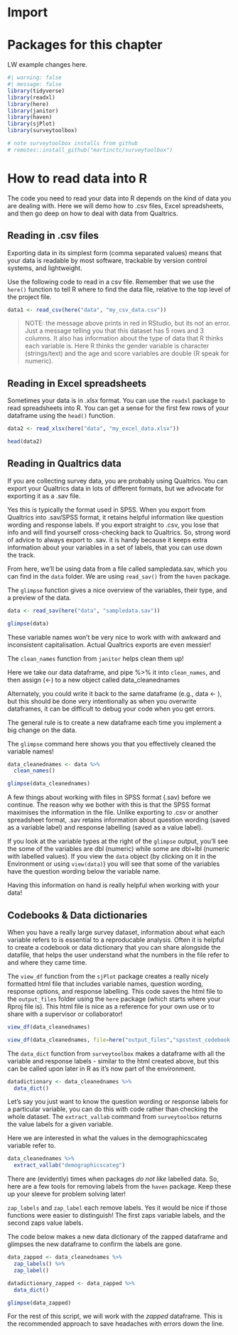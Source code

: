 # Import

# Packages for this chapter

LW example changes here.

```r
#| warning: false
#| message: false
library(tidyverse)
library(readxl)
library(here)
library(janitor)
library(haven)
library(sjPlot)
library(surveytoolbox) 

# note surveytoolbox installs from github
# remotes::install_github("martinctc/surveytoolbox")
```

# How to read data into R

The code you need to read your data into R depends on the kind of data you are dealing with. Here we will demo how to .csv files, Excel spreadsheets, and then go deep on how to deal with data from Qualtrics. 

## Reading in .csv files

Exporting data in its simplest form (comma separated values) means that your data is readable by most software, trackable by version control systems, and lightweight. 

Use the following code to read in a csv file. Remember that we use the `here()` function to tell R where to find the data file, relative to the top level of the project file. 

```r
data1 <- read_csv(here("data", "my_csv_data.csv"))
```
> NOTE: the message above prints in red in RStudio, but its not an error. Just a message telling you that this dataset has 5 rows and 3 columns. It also has information about the type of data that R thinks each variable is. Here R thinks the gender variable is character (strings/text) and the age and score variables are double (R speak for numeric). 

## Reading in Excel spreadsheets

Sometimes your data is in .xlsx format. You can use the `readxl` package to read spreadsheets into R. You can get a sense for the first few rows of your dataframe using the `head()` function. 

```r
data2 <- read_xlsx(here("data", "my_excel_data.xlsx"))

head(data2)

```


## Reading in Qualtrics data

If you are collecting survey data, you are probably using Qualtrics. You can export your Qualtrics data in lots of different formats, but we advocate for exporting it as a .sav file. 

Yes this is typically the format used in SPSS. When you export from Qualtrics into .sav/SPSS format, it retains helpful information like question wording and response labels. If you export straight to .csv, you lose that info and will find yourself cross-checking back to Qualtrics. So, strong word of advice to always export to .sav.
it is handy because it keeps extra information about your variables in a set of labels, that you can use down the track. 

From here, we'll be using data from a file called sampledata.sav, which you can find in the `data` folder. We are using `read_sav()` from the `haven` package. 

The `glimpse` function gives a nice overview of the variables, their type, and a preview of the data.

```r

data <- read_sav(here("data", "sampledata.sav")) 

glimpse(data)

```

These variable names won't be very nice to work with with awkward and inconsistent capitalisation. Actual Qualtrics exports are even messier!

The `clean_names` function from `janitor` helps clean them up!

Here we take our data dataframe, and pipe %>% it into `clean_names`, and then assign (<-) to a new object called data_cleanednames 

Alternately, you could write it back to the same dataframe (e.g., data <- ), but this should be done very intentionally as when you overwrite dataframes, it can be difficult to debug your code when you get errors. 

The general rule is to create a new dataframe each time you implement a big change on the data.

The `glimpse` command here shows you that you effectively cleaned the variable names!

```r

data_cleanednames <- data %>%
  clean_names()

glimpse(data_cleanednames)

```

A few things about working with files in SPSS format (.sav) before we continue. The reason why we bother with this is that the SPSS format maximises the information in the file. Unlike exporting to .csv or another spreadsheet format, .sav retains information about question wording (saved as a variable label) and response labelling (saved as a value label).

If you look at the variable types at the right of the `glimpse` output, you'll see the some of the variables are dbl (numeric) while some are dbl+lbl (numeric with labelled values). If you view the `data` object (by clicking on it in the Environment or using `view(data)`) you will see that some of the variables have the question wording below the variable name.

Having this information on hand is really helpful when working with your data!

## Codebooks & Data dictionaries

When you have a really large survey dataset, information about what each variable refers to is essential to a reproducable analysis. Often it is helpful to create a codebook or data dictionary that you can share alongside the datafile, that helps the user understand what the numbers in the file refer to and where they came time. 

The `view_df` function from the `sjPlot` package creates a really nicely formatted html file that includes variable names, question wording, response options, and response labelling. This code saves the html file to the `output_files` folder using the `here` package (which starts where your Rproj file is). This html file is nice as a reference for your own use or to share with a supervisor or collaborator!

```r

view_df(data_cleanednames)

view_df(data_cleanednames, file=here("output_files","spsstest_codebook.html"))

```

The `data_dict` function from `surveytoolbox` makes a dataframe with all the variable and response labels - similar to the html created above, but this can be called upon later in R as it's now part of the environment. 

```r
datadictionary <- data_cleanednames %>%
  data_dict()
```

Let's say you just want to know the question wording or response labels for a particular variable, you can do this with code rather than checking the whole dataset. The `extract_vallab` command from `surveytoolbox` returns the value labels for a given variable.

Here we are interested in what the values in the demographicscateg variable 
refer to. 
```r
data_cleanednames %>%
  extract_vallab("demographicscateg")
```

There are (evidently) times when packages *do not like* labelled data. So, here are a few tools for removing labels from the `haven` package. Keep these up your sleeve for problem solving later! 

`zap_labels` and `zap_label` each remove labels. Yes it would be nice if those functions were easier to distinguish! The first zaps variable labels, and the second zaps value labels. 

The code below makes a new data dictionary of the zapped dataframe and glimpses the new dataframe to confirm the labels are gone.

```r

data_zapped <- data_cleanednames %>%
  zap_labels() %>%
  zap_label()

datadictionary_zapped <- data_zapped %>%
  data_dict()

glimpse(data_zapped)
```

For the rest of this script, we will work with the *zapped* dataframe. This is the recommended approach to save headaches with errors down the line.